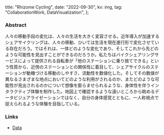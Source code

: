 
  title: "Rhizome Cycling",
  date: "2022-09-30",
  kv: img,
  tag: "CollaborationWork, DataVisualization",
};

### Abstract

人々の移動手段の変化は、人々の生活を大きく変容させる。近年導入が加速するシェアサイクリングは、人々の移動、ひいては生活を現在進行形で変化させている存在だろう。ではそれは、一体どのような変化であり、そしてこれから先どのような可能性を見出すことができるのだろうか。私たちはバイクシェアリングサービスによって提供される自転車が「他のステーションに乗り捨てできる」という性質から、近傍のステーションとの関係性に着目して、シェアサイクルのステーションが動機づける移動のしやすさ、流動性を数値化した。そしてその数値が異なるさまざまな地点においてどのような利用がされるのか、またどのような可能性が見出されるのかについて想像を膨らませられるような、身体性を伴うインタラクティブ体験を制作した。地図上で確認するような遠いところから眺めるデータビジュアライゼーションではなく、自分の身体感覚とともに、一人称視点で捉えられるような体験を目指している。

<YouTube url="https://www.youtube.com/embed/kBzzD9LkZp0" />
<YouTube url="https://www.youtube.com/embed/lLOYXXaqy1c" />

<TxtImage img={imgClose} />
<TxtImage img={imgWide} />
<TxtImage img={imgM5} />
<TxtImage img={imgPer} />

### Links

- [Data](https://github.com/k1105/design_engineering_bike_data)
